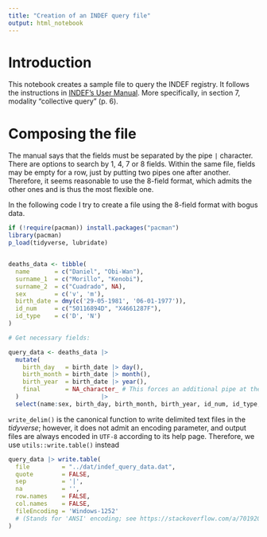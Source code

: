 ```yaml
---
title: "Creation of an INDEF query file"
output: html_notebook
---
```


# Introduction

This notebook creates a sample file to query the INDEF registry.
It follows the instructions in [INDEF's User Manual][UM].
More specifically, in section 7, modality "collective query" (p. 6).

[UM]: https://www.mscbs.gob.es/estadEstudios/estadisticas/estadisticas/estMinisterio/docs/Manual_INDEF_2017.pdf


# Composing the file

The manual says that the fields must be separated by the pipe `|` character.
There are options to search by 1, 4, 7 or 8 fields.
Within the same file, fields may be empty for a row,
just by putting two pipes one after another.
Therefore, it seems reasonable to use the 8-field format,
which admits the other ones and is thus the most flexible one.

In the following code I try to create a file
using the 8-field format with bogus data.

```r
if (!require(pacman)) install.packages("pacman")
library(pacman)
p_load(tidyverse, lubridate)


deaths_data <- tibble(
  name       = c("Daniel", "Obi-Wan"),
  surname_1  = c("Morillo", "Kenobi"),
  surname_2  = c("Cuadrado", NA),
  sex        = c('v', 'm'),
  birth_date = dmy(c('29-05-1981', '06-01-1977')),
  id_num     = c("50116894D", "X4661287F"),
  id_type    = c('D', 'N')
)

# Get necessary fields:

query_data <- deaths_data |>
  mutate(
    birth_day   = birth_date |> day(),
    birth_month = birth_date |> month(),
    birth_year  = birth_date |> year(),
    final       = NA_character_ # This forces an additional pipe at the end
  )                       |>
  select(name:sex, birth_day, birth_month, birth_year, id_num, id_type, final)
```


`write_delim()` is the canonical function to write delimited text files in
the _tidyverse_; however, it does not admit an encoding parameter,
and output files are always encoded in `UTF-8` according to its help page.
Therefore, we use `utils::write.table()` instead

```r
query_data |> write.table(
  file         = "../dat/indef_query_data.dat",
  quote        = FALSE,
  sep          = '|',
  na           = '',
  row.names    = FALSE,
  col.names    = FALSE,
  fileEncoding = 'Windows-1252'
  # (Stands for 'ANSI' encoding; see https://stackoverflow.com/a/701920/1585338)
)
```

